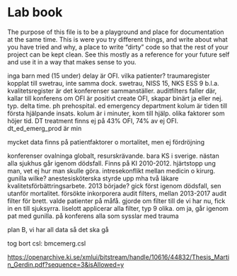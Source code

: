 # Lab book

The purpose of this file is to be a playground and place for
documentation at the same time. This is were you try different things,
and write about what you have tried and why, a place to write "dirty"
code so that the rest of your project can be kept clean. See this mostly
as a reference for your future self and use it in a way that makes sense
to you.

inga barn med (15 under) delay är OFI. vilka patienter? traumaregister
kopplat till swetrau, inte samma dock. swetrau, NISS 15, NKS ESS 9
b.l.a. kvalitetsregister är det konferenser sammanställer. auditfilters
faller där, kallar till konferens om OFI är positivt create OFI, skapar
binärt ja eller nej. typ. delta time. ph prehospital. ed emergency
department kolum är tiden till första hjälpande insats. kolum är i
minuter, kom till hjälp. olika faktorer som höjer tid. DT treatment
finns ej på 43% OFI, 74% av ej OFI. dt_ed_emerg_prod är min

mycket data finns på patientfaktorer o mortalitet, men ej fördröjning

konferenser ovalninga globalt, resurskrävande. bara KS i sverige. nästan
alla sjukhus går igenom dödsfall. Finns på KI 2010-2012. hjärtstopp ung
man, vet ej hur man skulle göra. intresekonflikt mellan medicin o
kirurg. gunilla wilke? anestesisköterska styrde upp mha två läkare
kvalitetsförbättringsarbete. 2013 började? gick först igenom dödsfall,
sen utanför mortalitet. försökte inkorporera audit filters, mellan
2013-2017 audit filter för brett. valde patienter på måfå. gjorde om
filter till de vi har nu, fick in en till sjuksyrra. liselott applicerar
alla filter, typ 9 olika. om ja, går igenom pat med gunilla. på
konferens alla som sysslar med trauma

plan B, vi har all data så det ska gå

tog bort csl: bmcemerg.csl

<https://openarchive.ki.se/xmlui/bitstream/handle/10616/44832/Thesis_Martin_Gerdin.pdf?sequence=3&isAllowed=y>
